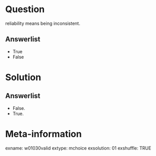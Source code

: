 Question
========
reliability means being inconsistent.

Answerlist
----------
* True
* False


Solution
========

Answerlist
----------
* False.
* True.


Meta-information
================
exname: w01030valid
extype: mchoice
exsolution: 01
exshuffle: TRUE